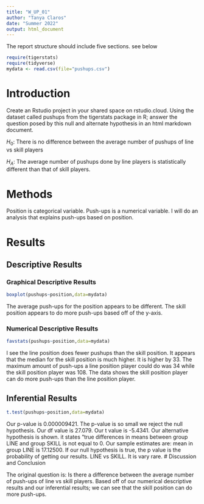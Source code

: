 ```yaml
---
title: "W_UP_01"
author: "Tanya Claros"
date: "Summer 2022"
output: html_document
---
```




The report structure should include five sections.  see below



```r
require(tigerstats)
require(tidyverse)
mydata <- read.csv(file="pushups.csv")
```

# Introduction

<!--In this section you explain what you are trying to show. Where did the data come from? What is the research or other question you are trying to answer?!-->

Create an Rstudio project in your shared space on rstudio.cloud.  Using the dataset called pushups from the tigerstats package in R; answer the question posed by this null and alternate hypothesis in an html markdown document.

$H_0$: There is no difference between the average number of pushups of line vs skill players

$H_A$: The average number of pushups done by line players is statistically different than that of skill players.

# Methods

<!--Decide on your methods: use "variable analysis" or other appropriate descriptors. Make sure to choose at least one graphical method and at least one numerical method.!-->
Position is categorical variable. Push-ups is a numerical variable. I will do an analysis that explains push-ups based on position.


# Results

<!--Divide this section into two sub-sections: One for your descriptive results and one for your inferential results.!-->

## Descriptive Results

### Graphical Descriptive Results

<!--Graphical results here. Make sure to show your code. Provide appropriate labels for axes, giving units if possible, and provide a good title for the graph, too. Use the graphical results to describe the patterns if any that exist in the data as focused toward the research question!-->
```r
boxplot(pushups~position,data=mydata)
```

The average push-ups for the position appears to be different. The skill position appears to do more push-ups based off of the y-axis.

### Numerical Descriptive Results

```r
favstats(pushups~position,data=mydata)
```

I see the line position does fewer pushups than the skill position. It appears that the median for the skill position is much higher. It is higher by 33. The maximum amount of push-ups a line position player could do was 34 while the skill position player was 108. The data shows the skill position player can do more push-ups than the line position player.  
<!--Numerical results go here. Use the numerical results to describe the patterns if any that exist in the data as focused toward the research question!-->

## Inferential Results

<!--State hypothesis clearly. Make sure your discussion of the inferential test covers all the aspects that the test output produces, such as test statistic, p-value etc. Make a decision about the null hypothesis, explain the assumptions on which the selected test/procedure was based, and why the chosen procedure satisfys the assumptions and is appropriate to answer the research question!-->

```r
t.test(pushups~position,data=mydata)
```
Our p-value is 0.000009421. The p-value is so small we reject the null hypothesis. Our df value is 27.079. Our t value is -5.4341. Our alternative hypothesis is shown. it states "true differences in means between group LINE and group SKILL is not equal to 0. Our sample estimates are: mean in group LINE is 17.12500. If our null hypothesis is true, the p value is the probability of getting our results. LINE vs SKILL. It is vary rare. 
# Discussion and Conclusion

<!--Discussion and conclusion here. If you found a relationship be sure to consider whether the relationship occurs because one of the variavbles causes the other, or whether they perhasps are related for some other reason. Watch the chapter 6 videos from the GeorgeTown videos collection.!-->

The original question is: Is there a difference between the average number of push-ups of line vs skill players. Based off of our numerical descriptive results and our inferential results; we can see that the skill position can do more push-ups.  